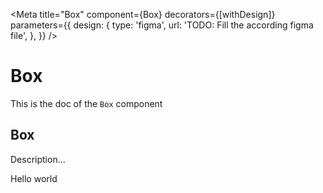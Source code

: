 <!--- Button.stories.mdx --->


<Meta
  title="Box"
  component={Box}
  decorators={[withDesign]}
  parameters={{
    design: {
      type: 'figma',
      url: 'TODO: Fill the according figma file',
    },
  }}
/>

# Box

This is the doc of the `Box` component

## Box

Description...

<Canvas>
  <Story name="base">
    <Box padding={4} background="primary700" color="neutral0">
      Hello world
    </Box>
  </Story>
</Canvas>
